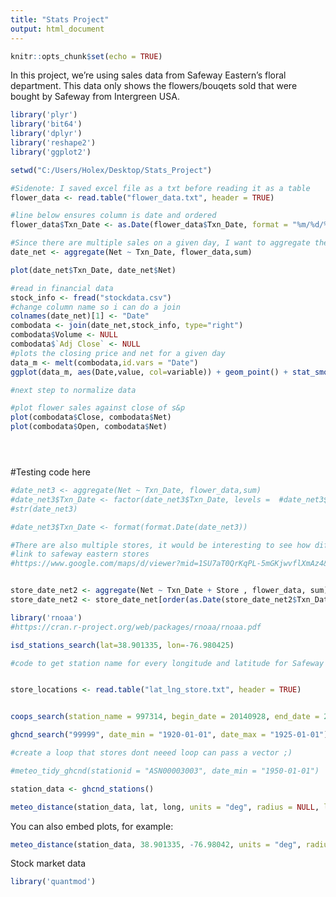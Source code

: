 ```yaml
---
title: "Stats Project"
output: html_document
---
```


```r
knitr::opts_chunk$set(echo = TRUE)
```
In this project, we're using sales data from Safeway Eastern's floral department. This data only shows the flowers/bouqets sold that were bought by Safeway from Intergreen USA. 


```r
library('plyr')
library('bit64')
library('dplyr')
library('reshape2')
library('ggplot2')

setwd("C:/Users/Holex/Desktop/Stats_Project")

#Sidenote: I saved excel file as a txt before reading it as a table
flower_data <- read.table("flower_data.txt", header = TRUE)

#line below ensures column is date and ordered
flower_data$Txn_Date <- as.Date(flower_data$Txn_Date, format = "%m/%d/%Y")

#Since there are multiple sales on a given day, I want to aggregate the sales based on the date
date_net <- aggregate(Net ~ Txn_Date, flower_data,sum)

plot(date_net$Txn_Date, date_net$Net)

#read in financial data
stock_info <- fread("stockdata.csv")
#change column name so i can do a join
colnames(date_net)[1] <- "Date"
combodata <- join(date_net,stock_info, type="right")
combodata$Volume <- NULL
combodata$`Adj Close` <- NULL
#plots the closing price and net for a given day
data_m <- melt(combodata,id.vars = "Date")
ggplot(data_m, aes(Date,value, col=variable)) + geom_point() + stat_smooth()

#next step to normalize data

#plot flower sales against close of s&p
plot(combodata$Close, combodata$Net)
plot(combodata$Open, combodata$Net)





```

#Testing code here

```r
#date_net3 <- aggregate(Net ~ Txn_Date, flower_data,sum)
#date_net3$Txn_Date <- factor(date_net3$Txn_Date, levels =  #date_net3$Txn_Date[order(date_net3$Net)])
#str(date_net3)

#date_net3$Txn_Date <- format(format.Date(date_net3))

#There are also multiple stores, it would be interesting to see how different stores sell based on the day
#link to safeway eastern stores
#https://www.google.com/maps/d/viewer?mid=1SU7aT0QrKqPL-5mGKjwvflXmAz4&hl=en_US&ll=39.02715642805036%2C-76.56616499999996&z=7


store_date_net2 <- aggregate(Net ~ Txn_Date + Store , flower_data, sum)
store_date_net2 <- store_date_net[order(as.Date(store_date_net2$Txn_Date, "%m/%d/%Y")),]


```

```r

library('rnoaa')
#https://cran.r-project.org/web/packages/rnoaa/rnoaa.pdf

isd_stations_search(lat=38.901335, lon=-76.980425)

#code to get station name for every longitude and latitude for Safeway Eastern stores


store_locations <- read.table("lat_lng_store.txt", header = TRUE)


coops_search(station_name = 997314, begin_date = 20140928, end_date = 20140929, datum = "stnd", product = "predictions")

ghcnd_search("99999", date_min = "1920-01-01", date_max = "1925-01-01") 

#create a loop that stores dont neeed loop can pass a vector ;)

#meteo_tidy_ghcnd(stationid = "ASN00003003", date_min = "1950-01-01")

station_data <- ghcnd_stations()

meteo_distance(station_data, lat, long, units = "deg", radius = NULL, limit = NULL)
```

You can also embed plots, for example:

```r

meteo_distance(station_data, 38.901335, -76.98042, units = "deg", radius = NULL, limit = 5)
```

Stock market data
```r
library('quantmod')
```

